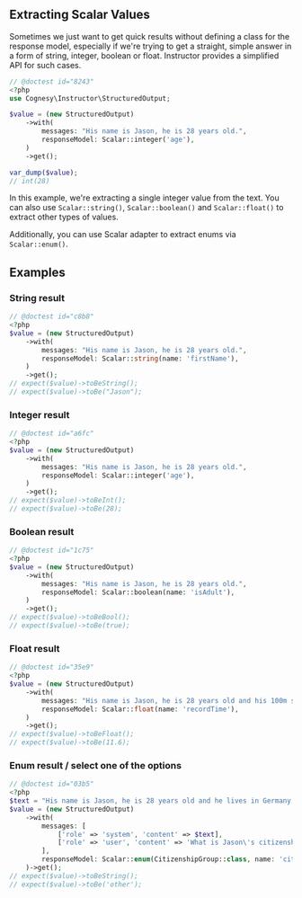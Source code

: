 ## Extracting Scalar Values

Sometimes we just want to get quick results without defining a class for the response model, especially if we're trying to get a straight, simple answer in a form of string, integer, boolean or float. Instructor provides a simplified API for such cases.

```php
// @doctest id="8243"
<?php
use Cognesy\Instructor\StructuredOutput;

$value = (new StructuredOutput)
    ->with(
        messages: "His name is Jason, he is 28 years old.",
        responseModel: Scalar::integer('age'),
    )
    ->get();

var_dump($value);
// int(28)
```

In this example, we're extracting a single integer value from the text. You can also use `Scalar::string()`, `Scalar::boolean()` and `Scalar::float()` to extract other types of values.

Additionally, you can use Scalar adapter to extract enums via `Scalar::enum()`.


## Examples

### String result

```php
// @doctest id="c8b8"
<?php
$value = (new StructuredOutput)
    ->with(
        messages: "His name is Jason, he is 28 years old.",
        responseModel: Scalar::string(name: 'firstName'),
    )
    ->get();
// expect($value)->toBeString();
// expect($value)->toBe("Jason");
```

### Integer result

```php
// @doctest id="a6fc"
<?php
$value = (new StructuredOutput)
    ->with(
        messages: "His name is Jason, he is 28 years old.",
        responseModel: Scalar::integer('age'),
    )
    ->get();
// expect($value)->toBeInt();
// expect($value)->toBe(28);
```

### Boolean result

```php
// @doctest id="1c75"
<?php
$value = (new StructuredOutput)
    ->with(
        messages: "His name is Jason, he is 28 years old.",
        responseModel: Scalar::boolean(name: 'isAdult'),
    )
    ->get();
// expect($value)->toBeBool();
// expect($value)->toBe(true);
```

### Float result

```php
// @doctest id="35e9"
<?php
$value = (new StructuredOutput)
    ->with(
        messages: "His name is Jason, he is 28 years old and his 100m sprint record is 11.6 seconds.",
        responseModel: Scalar::float(name: 'recordTime'),
    )
    ->get();
// expect($value)->toBeFloat();
// expect($value)->toBe(11.6);
```

### Enum result / select one of the options

```php
// @doctest id="03b5"
<?php
$text = "His name is Jason, he is 28 years old and he lives in Germany.";
$value = (new StructuredOutput)
    ->with(
        messages: [
            ['role' => 'system', 'content' => $text],
            ['role' => 'user', 'content' => 'What is Jason\'s citizenship?'],
        ],
        responseModel: Scalar::enum(CitizenshipGroup::class, name: 'citizenshipGroup'),
    )->get();
// expect($value)->toBeString();
// expect($value)->toBe('other');
```
